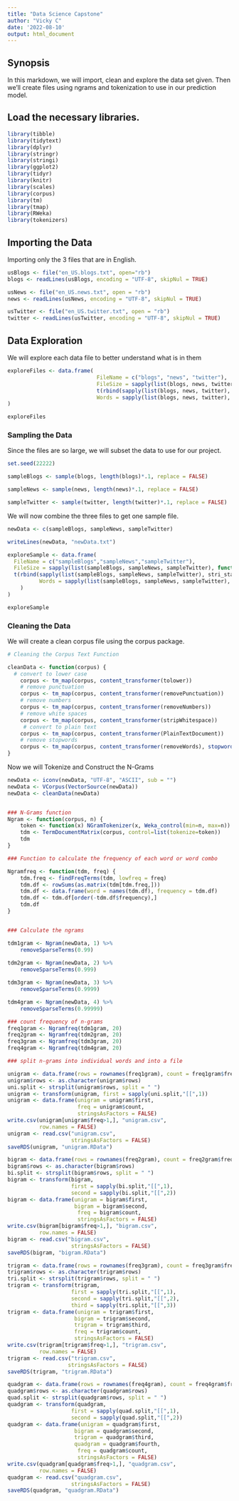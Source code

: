 ```yaml
---
title: "Data Science Capstone"
author: "Vicky C"
date: '2022-08-10'
output: html_document
---
```


## Synopsis
In this markdown, we will import, clean and explore the data set given. Then we'll create files using ngrams and tokenization to use in our prediction model.

## Load the necessary libraries.

```r
library(tibble)
library(tidytext)
library(dplyr)
library(stringr)
library(stringi)
library(ggplot2)
library(tidyr)
library(knitr)
library(scales)
library(corpus)
library(tm)
library(tmap)
library(RWeka)
library(tokenizers)


```

## Importing the Data
Importing only the 3 files that are in English.

```r

usBlogs <- file("en_US.blogs.txt", open="rb")
blogs <- readLines(usBlogs, encoding = "UTF-8", skipNul = TRUE)

usNews <- file("en_US.news.txt", open = "rb")
news <- readLines(usNews, encoding = "UTF-8", skipNul = TRUE)

usTwitter <- file("en_US.twitter.txt", open = "rb")
twitter <- readLines(usTwitter, encoding = "UTF-8", skipNul = TRUE)
```

## Data Exploration

We will explore each data file to better understand what is in them

```r

exploreFiles <- data.frame(
                            FileName = c("blogs", "news", "twitter"),
                            FileSize = sapply(list(blogs, news, twitter), function(x){format(object.size(x), "MB")}),
                            t(rbind(sapply(list(blogs, news, twitter), stri_stats_general),
                            Words = sapply(list(blogs, news, twitter), stri_stats_latex)[4,1]))
)

exploreFiles

```


### Sampling the Data
Since the files are so large, we will subset the data to use for our project.

```r

set.seed(22222)

sampleBlogs <- sample(blogs, length(blogs)*.1, replace = FALSE)

sampleNews <- sample(news, length(news)*.1, replace = FALSE)

sampleTwitter <- sample(twitter, length(twitter)*.1, replace = FALSE)


```

We will now combine the three files to get one sample file. 

```r

newData <- c(sampleBlogs, sampleNews, sampleTwitter)

writeLines(newData, "newData.txt")

exploreSample <- data.frame(
  FileName = c("sampleBlogs","sampleNews","sampleTwitter"),
  FileSize = sapply(list(sampleBlogs, sampleNews, sampleTwitter), function(x){format(object.size(x), "MB")}),
  t(rbind(sapply(list(sampleBlogs, sampleNews, sampleTwitter), stri_stats_general),
          Words = sapply(list(sampleBlogs, sampleNews, sampleTwitter), stri_stats_latex)[4,0])
    )
)

exploreSample

```

### Cleaning the Data

We will create a clean corpus file using the corpus package.

```r

# Cleaning the Corpus Text Function

cleanData <- function(corpus) {
  # convert to lower case
    corpus <- tm_map(corpus, content_transformer(tolower))
    # remove punctuation
    corpus <- tm_map(corpus, content_transformer(removePunctuation))
    # remove numbers
    corpus <- tm_map(corpus, content_transformer(removeNumbers))
    # remove white spaces
    corpus <- tm_map(corpus, content_transformer(stripWhitespace))
     # convert to plain text
    corpus <- tm_map(corpus, content_transformer(PlainTextDocument))
    # remove stopwords
    corpus <- tm_map(corpus, content_transformer(removeWords), stopwords("english"))
}

```

Now we will Tokenize and Construct the N-Grams

```r

newData <- iconv(newData, "UTF-8", "ASCII", sub = "")
newData <- VCorpus(VectorSource(newData))
newData <- cleanData(newData)


### N-Grams function
Ngram <- function(corpus, n) {
    token <- function(x) NGramTokenizer(x, Weka_control(min=n, max=n))
    tdm <- TermDocumentMatrix(corpus, control=list(tokenize=token))
    tdm
}

### Function to calculate the frequency of each word or word combo

Ngramfreq <- function(tdm, freq) {
    tdm.freq <- findFreqTerms(tdm, lowfreq = freq)
    tdm.df <- rowSums(as.matrix(tdm[tdm.freq,]))
    tdm.df <- data.frame(word = names(tdm.df), frequency = tdm.df)
    tdm.df <- tdm.df[order(-tdm.df$frequency),]
    tdm.df
}


### Calculate the ngrams

tdm1gram <- Ngram(newData, 1) %>% 
    removeSparseTerms(0.99)
    
tdm2gram <- Ngram(newData, 2) %>% 
    removeSparseTerms(0.999)

tdm3gram <- Ngram(newData, 3) %>% 
    removeSparseTerms(0.9999)

tdm4gram <- Ngram(newData, 4) %>% 
    removeSparseTerms(0.99999)

### count frequency of n-grams
freq1gram <- Ngramfreq(tdm1gram, 20)
freq2gram <- Ngramfreq(tdm2gram, 20)
freq3gram <- Ngramfreq(tdm3gram, 20)
freq4gram <- Ngramfreq(tdm4gram, 20)

### split n-grams into individual words and into a file

unigram <- data.frame(rows = rownames(freq1gram), count = freq1gram$frequency)
unigram$rows <- as.character(unigram$rows)
uni.split <- strsplit(unigram$rows, split = " ")
unigram <- transform(unigram, first = sapply(uni.split,"[[",1))
unigram <- data.frame(unigram = unigram$first,
                      freq = unigram$count,
                      stringsAsFactors = FALSE)
write.csv(unigram[unigram$freq>1,], "unigram.csv",
          row.names = FALSE)
unigram <- read.csv("unigram.csv",
                    stringsAsFactors = FALSE)
saveRDS(unigram, "unigram.RData")

bigram <- data.frame(rows = rownames(freq2gram), count = freq2gram$frequency)
bigram$rows <- as.character(bigram$rows)
bi.split <- strsplit(bigram$rows, split = " ")
bigram <- transform(bigram, 
                    first = sapply(bi.split,"[[",1),
                    second = sapply(bi.split,"[[",2))
bigram <- data.frame(unigram = bigram$first,
                     bigram = bigram$second,
                      freq = bigram$count,
                      stringsAsFactors = FALSE)
write.csv(bigram[bigram$freq>1,], "bigram.csv",
          row.names = FALSE)
bigram <- read.csv("bigram.csv",
                    stringsAsFactors = FALSE)
saveRDS(bigram, "bigram.RData")

trigram <- data.frame(rows = rownames(freq3gram), count = freq3gram$frequency)
trigram$rows <- as.character(trigram$rows)
tri.split <- strsplit(trigram$rows, split = " ")
trigram <- transform(trigram, 
                    first = sapply(tri.split,"[[",1),
                    second = sapply(tri.split,"[[",2),
                    third = sapply(tri.split,"[[",3))
trigram <- data.frame(unigram = trigram$first,
                     bigram = trigram$second,
                     trigram = trigram$third,
                     freq = trigram$count,
                     stringsAsFactors = FALSE)
write.csv(trigram[trigram$freq>1,], "trigram.csv",
          row.names = FALSE)
trigram <- read.csv("trigram.csv",
                   stringsAsFactors = FALSE)
saveRDS(trigram, "trigram.RData")

quadgram <- data.frame(rows = rownames(freq4gram), count = freq4gram$frequency)
quadgram$rows <- as.character(quadgram$rows)
quad.split <- strsplit(quadgram$rows, split = " ")
quadgram <- transform(quadgram, 
                    first = sapply(quad.split,"[[",1),
                    second = sapply(quad.split,"[[",2))
quadgram <- data.frame(unigram = quadgram$first,
                     bigram = quadgram$second,
                     trigram = quadgram$third,
                     quadgram = quadgram$fourth,
                      freq = quadgram$count,
                      stringsAsFactors = FALSE)
write.csv(quadgram[quadgram$freq>1,], "quadgram.csv",
          row.names = FALSE)
quadgram <- read.csv("quadgram.csv",
                    stringsAsFactors = FALSE)
saveRDS(quadgram, "quadgram.RData")
```
